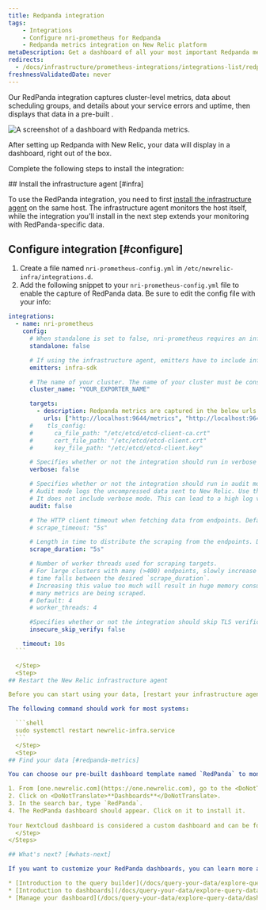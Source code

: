 ```yaml
---
title: Redpanda integration
tags:
    - Integrations
    - Configure nri-prometheus for Redpanda
    - Redpanda metrics integration on New Relic platform
metaDescription: Get a dashboard of all your most important Redpanda metrics with our Redpanda quickstart. 
redirects:
  - /docs/infrastructure/prometheus-integrations/integrations-list/redpanda-integration
freshnessValidatedDate: never
---
```



Our RedPanda integration captures cluster-level metrics, data about scheduling groups, and details about your service errors and uptime, then displays that data in a pre-built <InlinePopover type="dashboards" />. 

<img
    src={prometheusRedpandaIntegration}
    title="Redpanda dashboard landing page"
    alt="A screenshot of a dashboard with Redpanda metrics."
/>
<figcaption>
After setting up Redpanda with New Relic, your data will display in a dashboard, right out of the box. 
</figcaption> 

Complete the following steps to install the integration:

<Steps>
    <Step>
## Install the infrastructure agent [#infra]

To use the RedPanda integration, you need to first [install the infrastructure agent](/docs/infrastructure/install-infrastructure-agent/get-started/install-infrastructure-agent-new-relic/) on the same host. The infrastructure agent monitors the host itself, while the integration you'll install in the next step extends your monitoring with RedPanda-specific data.        
    </Step>
    <Step>
## Configure integration [#configure]

1. Create a file named `nri-prometheus-config.yml` in `/etc/newrelic-infra/integrations.d`.
2. Add the following snippet to your `nri-prometheus-config.yml` file to enable the capture of RedPanda data. Be sure to edit the config file with your info:

  ```yml
  integrations:
    - name: nri-prometheus
      config:
        # When standalone is set to false, nri-prometheus requires an infrastructure agent to work and send data. Defaults to true
        standalone: false

        # If using the infrastructure agent, emitters have to include infra-sdk
        emitters: infra-sdk

        # The name of your cluster. The name of your cluster must be consistent across New Relic products so the infrastructure agent and nri-prometheus can scrape data from the cluster.
        cluster_name: "YOUR_EXPORTER_NAME"

        targets:
          - description: Redpanda metrics are captured in the below urls
            urls: ["http://localhost:9644/metrics", "http://localhost:9644/public_metrics"]
        #    tls_config:
        #      ca_file_path: "/etc/etcd/etcd-client-ca.crt"
        #      cert_file_path: "/etc/etcd/etcd-client.crt"
        #      key_file_path: "/etc/etcd/etcd-client.key"

        # Specifies whether or not the integration should run in verbose mode. Defaults to false.
        verbose: false

        # Specifies whether or not the integration should run in audit mode. Defaults to false.
        # Audit mode logs the uncompressed data sent to New Relic. Use this to log all data sent.
        # It does not include verbose mode. This can lead to a high log volume, use with care.
        audit: false

        # The HTTP client timeout when fetching data from endpoints. Defaults to "5s" if it's not set.
        # scrape_timeout: "5s"

        # Length in time to distribute the scraping from the endpoints. Default to "30s" if it's not set.
        scrape_duration: "5s"

        # Number of worker threads used for scraping targets.
        # For large clusters with many (>400) endpoints, slowly increase until scrape
        # time falls between the desired `scrape_duration`.
        # Increasing this value too much will result in huge memory consumption if too
        # many metrics are being scraped.
        # Default: 4
        # worker_threads: 4

        #Specifies whether or not the integration should skip TLS verification. Defaults to false.
        insecure_skip_verify: false

      timeout: 10s
    ```      

    </Step>
    <Step>
## Restart the New Relic infrastructure agent

Before you can start using your data, [restart your infrastructure agent](/docs/infrastructure/install-infrastructure-agent/manage-your-agent/start-stop-restart-infrastructure-agent/).

The following command should work for most systems:

    ```shell
    sudo systemctl restart newrelic-infra.service
    ```        
    </Step>
    <Step>        
## Find your data [#redpanda-metrics]

You can choose our pre-built dashboard template named `RedPanda` to monitor your Nextcloud server metrics. Follow these steps to use our pre-built dashboard template:

1. From [one.newrelic.com](https://one.newrelic.com), go to the <DoNotTranslate>**+ Add data**</DoNotTranslate> page. 
2. Click on <DoNotTranslate>**Dashboards**</DoNotTranslate>.
3. In the search bar, type `RedPanda`. 
4. The RedPanda dashboard should appear. Click on it to install it.
    
Your Nextcloud dashboard is considered a custom dashboard and can be found in the <DoNotTranslate>**Dashboards**</DoNotTranslate> UI. For docs on using and editing dashboards, see [our dashboard docs](/docs/query-your-data/explore-query-data/dashboards/introduction-dashboards).    
    </Step>
</Steps>

## What's next? [#whats-next]

If you want to customize your RedPanda dashboards, you can learn more about building NRQL queries and managing your dashboards in the New Relic UI:

* [Introduction to the query builder](/docs/query-your-data/explore-query-data/query-builder/introduction-query-builder) to create basic and advanced queries.
* [Introduction to dashboards](/docs/query-your-data/explore-query-data/dashboards/introduction-dashboards) to customize your dashboard and carry out different actions.
* [Manage your dashboard](/docs/query-your-data/explore-query-data/dashboards/manage-your-dashboard) to adjust your dashboard display mode, or to add more content to your dashboard. 
